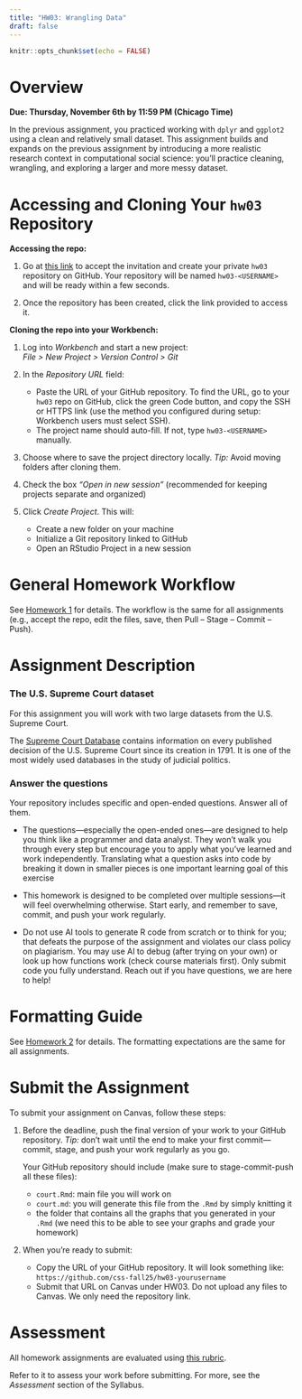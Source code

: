 ```yaml
---
title: "HW03: Wrangling Data"
draft: false
---
```


```r
knitr::opts_chunk$set(echo = FALSE)
```

# Overview

**Due: Thursday, November 6th by 11:59 PM (Chicago Time)**

In the previous assignment, you practiced working with `dplyr` and `ggplot2` using a clean and relatively small dataset. This assignment builds and expands on the previous assignment by introducing a more realistic research context in computational social science: you’ll practice cleaning, wrangling, and exploring a larger and more messy dataset.


# Accessing and Cloning Your `hw03` Repository

**Accessing the repo:** 

1. Go at [this link](https://classroom.github.com/a/UKzDKiqD) to accept the invitation and create your private `hw03` repository on GitHub. Your repository will be named `hw03-<USERNAME>` and will be ready within a few seconds. 

2. Once the repository has been created, click the link provided to access it.


**Cloning the repo into your Workbench:**

1. Log into *Workbench* and start a new project:  
   *File > New Project > Version Control > Git*

2. In the *Repository URL* field:
   - Paste the URL of your GitHub repository. To find the URL, go to your `hw03` repo on GitHub, click the green Code button, and copy the SSH or HTTPS link (use the method you configured during setup: Workbench users must select SSH).
   - The project name should auto-fill. If not, type `hw03-<USERNAME>` manually.

3. Choose where to save the project directory locally. *Tip:* Avoid moving folders after cloning them.  

4. Check the box *"Open in new session"* (recommended for keeping projects separate and organized)

5. Click *Create Project*. This will:
   - Create a new folder on your machine  
   - Initialize a Git repository linked to GitHub  
   - Open an RStudio Project in a new session


# General Homework Workflow

See [Homework 1](hw01.qmd) for details. The workflow is the same for all assignments (e.g., accept the repo, edit the files, save, then Pull – Stage – Commit – Push).


# Assignment Description

### The U.S. Supreme Court dataset

For this assignment you will work with two large datasets from the U.S. Supreme Court. 

The [Supreme Court Database](http://scdb.wustl.edu/about.php) contains information on every published decision of the U.S. Supreme Court since its creation in 1791. It is one of the most widely used databases in the study of judicial politics.


### Answer the questions

Your repository includes specific and open-ended questions. Answer all of them.

::: {.callout-note}

- The questions—especially the open-ended ones—are designed to help you think like a programmer and data analyst. They won’t walk you through every step but encourage you to apply what you’ve learned and work independently. Translating what a question asks into code by breaking it down in smaller pieces is one important learning goal of this exercise

- This homework is designed to be completed over multiple sessions—it will feel overwhelming otherwise. Start early, and remember to save, commit, and push your work regularly.

- Do not use AI tools to generate R code from scratch or to think for you; that defeats the purpose of the assignment and violates our class policy on plagiarism. You may use AI to debug (after trying on your own) or look up how functions work (check course materials first). Only submit code you fully understand. Reach out if you have questions, we are here to help!
:::


# Formatting Guide

See [Homework 2](hw02.qmd) for details. The formatting expectations are the same for all assignments.


# Submit the Assignment

To submit your assignment on Canvas, follow these steps:

1. Before the deadline, push the final version of your work to your GitHub repository. *Tip:* don’t wait until the end to make your first commit—commit, stage, and push your work regularly as you go.

   Your GitHub repository should include (make sure to stage-commit-push all these files):
   - `court.Rmd`: main file you will work on
   - `court.md`: you will generate this file from the `.Rmd` by simply knitting it
   - the folder that contains all the graphs that you generated in your `.Rmd` (we need this to be able to see your graphs and grade your homework)

2. When you're ready to submit:
   - Copy the URL of your GitHub repository. It will look something like: `https://github.com/css-fall25/hw03-yourusername`
   - Submit that URL on Canvas under HW03. Do not upload any files to Canvas. We only need the repository link.


# Assessment

All homework assignments are evaluated using [this rubric](https://docs.google.com/spreadsheets/d/1RAgv09Wn62X7-xsSb5bGBmEqAMFKh_om/edit?usp=sharing&ouid=112534119211880791899&rtpof=true&sd=true). 

Refer to it to assess your work before submitting. For more, see the *Assessment* section of the Syllabus.


